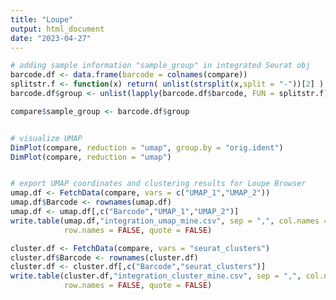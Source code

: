 ```yaml
---
title: "Loupe"
output: html_document
date: "2023-04-27"
---
```


```r
# adding sample information "sample_group" in integrated Seurat obj
barcode.df <- data.frame(barcode = colnames(compare))
splitstr.f <- function(x) return( unlist(strsplit(x,split = "-"))[2] )
barcode.df$group <- unlist(lapply(barcode.df$barcode, FUN = splitstr.f))

compare$sample_group <- barcode.df$group                                      


# visualize UMAP
DimPlot(compare, reduction = "umap", group.by = "orig.ident")
DimPlot(compare, reduction = "umap")


# export UMAP coordinates and clustering results for Loupe Browser
umap.df <- FetchData(compare, vars = c("UMAP_1","UMAP_2"))
umap.df$Barcode <- rownames(umap.df)
umap.df <- umap.df[,c("Barcode","UMAP_1","UMAP_2")]
write.table(umap.df,"integration_umap_mine.csv", sep = ",", col.names = TRUE,
            row.names = FALSE, quote = FALSE)

cluster.df <- FetchData(compare, vars = "seurat_clusters")
cluster.df$Barcode <- rownames(cluster.df)
cluster.df <- cluster.df[,c("Barcode","seurat_clusters")]
write.table(cluster.df,"integration_cluster_mine.csv", sep = ",", col.names = TRUE,
            row.names = FALSE, quote = FALSE)
```

